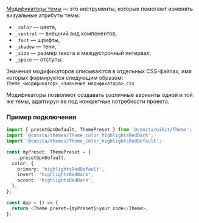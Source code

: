 [Модификаторы темы](##LIBS.LIB.STAND/lib:portal/stand:theme-themeabout/hash:модификаторы) — это инструменты, которые помогают изменять визуальные атрибуты темы:

- `_color` — цвета,
- `_control` — внешний вид компонентов,
- `_font` — шрифты,
- `_shadow` — тени,
- `_size` — размер текста и междустрочный интервал,
- `_space` — отступы.

Значения модификаторов описываются в отдельных CSS-файлах, имя которых формируется следующим образом: `Theme_<модификатор>_<значение модификатора>.css`

Модификаторы позволяют создавать различные варианты одной и той же темы, адаптируя ее под конкретные потребности проекта.

### Пример подключения

```ts
import { presetGpnDefault, ThemePreset } from '@consta/uikit/Theme';
import '@consta/themes/Theme_color_highlightsRedDark';
import '@consta/themes/Theme_color_highlightsRedDefault';

const myPreset: ThemePreset = {
  ...presetGpnDefault,
  color: {
    primary: 'highlightsRedDefault',
    invert: 'highlightsRedDark',
    accent: 'highlightsRedDark',
  },
};

const App = () => {
  return <Theme preset={myPreset}>your code</Theme>;
};
```
